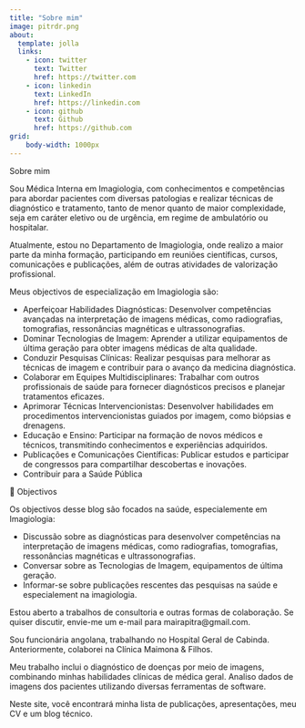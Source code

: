 ```yaml
---
title: "Sobre mim"
image: pitrdr.png
about:
  template: jolla
  links:
    - icon: twitter
      text: Twitter
      href: https://twitter.com
    - icon: linkedin
      text: LinkedIn
      href: https://linkedin.com
    - icon: github
      text: Github
      href: https://github.com
grid:
    body-width: 1000px
---
```


Sobre mim

Sou Médica Interna em Imagiologia, com conhecimentos e competências para abordar pacientes com diversas patologias e realizar técnicas de diagnóstico e tratamento, tanto de menor quanto de maior complexidade, seja em caráter eletivo ou de urgência, em regime de ambulatório ou hospitalar.

Atualmente, estou no Departamento de Imagiologia, onde realizo a maior parte da minha formação, participando em reuniões científicas, cursos, comunicações e publicações, além de outras atividades de valorização profissional.



Meus objectivos de especialização em Imagiologia são:

* Aperfeiçoar Habilidades Diagnósticas: Desenvolver competências avançadas na interpretação de imagens médicas, como radiografias, tomografias, ressonâncias magnéticas e ultrassonografias. 
* Dominar Tecnologias de Imagem: Aprender a utilizar equipamentos de última geração para obter imagens médicas de alta qualidade. 
* Conduzir Pesquisas Clínicas: Realizar pesquisas para melhorar as técnicas de imagem e contribuir para o avanço da medicina diagnóstica. 
* Colaborar em Equipes Multidisciplinares: Trabalhar com outros profissionais de saúde para fornecer diagnósticos precisos e planejar tratamentos eficazes. 
* Aprimorar Técnicas Intervencionistas: Desenvolver habilidades em procedimentos intervencionistas guiados por imagem, como biópsias e drenagens. 
* Educação e Ensino: Participar na formação de novos médicos e técnicos, transmitindo conhecimentos e experiências adquiridos. 
* Publicações e Comunicações Científicas: Publicar estudos e participar de congressos para compartilhar descobertas e inovações. 
* Contribuir para a Saúde Pública


💼 Objectivos

Os objectivos desse blog são focados na saúde, especialemente em Imagiologia:

* Discussão sobre as diagnósticas para desenvolver competências na interpretação de imagens médicas, como radiografias, tomografias, ressonâncias magnéticas e ultrassonografias. 
* Conversar sobre as Tecnologias de Imagem, equipamentos de última geração.
* Informar-se sobre publicações rescentes das pesquisas na saúde e especialement na imagiologia. 

Estou aberto a trabalhos de consultoria e outras formas de colaboração.
Se quiser discutir, envie-me um e-mail para mairapitra\@gmail.com. 

Sou funcionária angolana, trabalhando no Hospital Geral de Cabinda. Anteriormente, colaborei na Clínica Maimona & Filhos.

Meu trabalho inclui o diagnóstico de doenças por meio de imagens, combinando minhas habilidades clínicas de médica geral. Analiso dados de imagens dos pacientes utilizando diversas ferramentas de software.

Neste site, você encontrará minha lista de publicações, apresentações, meu CV e um blog técnico.
